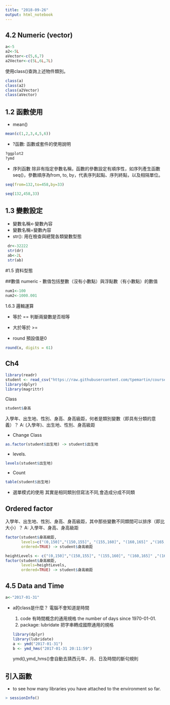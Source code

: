 ```yaml
---
title: "2018-09-26"
output: html_notebook
---
```

## 4.2 Numeric (vector)
```r
a<-5
a2<-5L
aVector<-c(5,6,7)
a2Vector<-c(5L,6L,7L)
```
使用class()查詢上述物件類別。
```r
class(a)
class(a2)
class(a2Vector)
class(aVector)
```
## 1.2 函數使用
 -  mean()
```r
mean(c(1,2,3,4,5,6))
```
 - ?函數: 函數或套件的使用說明
```r
?ggplot2
?ymd
```
 - 序列函數
除非有指定參數名稱，函數的參數設定有順序性，如序列產生函數seq()，參數順序為from, to, by，代表序列起點、序列終點，以及相隔單位。
```r
seq(from=132,to=458,by=33)
```
```r
seq(132,458,33)
```
## 1.3 變數設定
 - 變數名稱<-變數內容
 - 變數名稱=變數內容
 - str(): 用在檢查與總覽各類變數型態
 
 
```r
 dr<-32222
 str(dr)
 ab<-2L
 str(ab)
```

#1.5 資料型態

##數值 numeric
 - 數值包括整數（沒有小數點）與浮點數（有小數點）的數值

```r
num1<-100 
num2<-1000.001
```

1.6.3 邏輯運算

- 等於 == 判斷兩變數是否相等
- 大於等於 >=

- round
預設值是0
```r
round(x, digits = 61)
```

## Ch4

```r
library(readr)
student <- read_csv("https://raw.githubusercontent.com/tpemartin/course-107-1-programming-for-data-science/master/data/student.csv")
library(dplyr)
library(magrittr)

```
Class

```r
student$身高
```
入學年、出生地、性別、身高、身高級距，何者是類別變數（即具有分類的意義）？
A: (入學年)、出生地、性別、身高級距

- Change Class
```r
as.factor(student$出生地) -> student$出生地

```
- levels.
```r
levels(student$出生地)
```
- Count
```r
table(student$出生地)
```
- 選單模式的使用
其實是相同類別但寫法不同,會造成分成不同類

## Ordered factor
入學年、出生地、性別、身高、身高級距，其中那些變數不同類間可以排序（即比大小）？
A: 入學年、身高、身高級距

```r
factor(student$身高級距,
       levels=c("(0,150]","(150,155]", "(155,160]", "(160,165]" ,"(165,170]", "(170,175]" ,"(175,180]" ,"(180,185]", "(185,200]"),
       ordered=TRUE) -> student$身高級距

heightLevels <- c("(0,150]","(150,155]", "(155,160]", "(160,165]" ,"(165,170]", "(170,175]" ,"(175,180]" ,"(180,185]", "(185,200]")
factor(student$身高級距,
       levels=heightLevels,
       ordered=TRUE) -> student$身高級距
```
## 4.5 Data and Time

```r
a<-"2017-01-31"
```
- a的class是什麼？
電腦不會知道是時間

  1. code 有時間概念的通用規格
the number of days since 1970-01-01.
  2. package: lubridate
     把字串轉成國際通用的規格
```r
library(dplyr)
library(lubridate)
a <- ymd("2017-01-31") 
b <- ymd_hms("2017-01-31 20:11:59")
```
ymd(),ymd_hms()會自動去猜西元年、月、日及時間的斷句規則

## 引入函數
- to see how many libraries you have attached to the environment so far.
```r
> sessionInfo()
```


